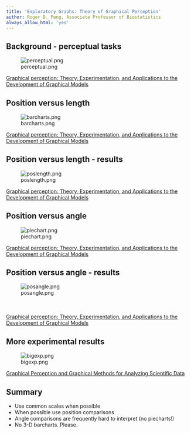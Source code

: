 ```yaml
---
title: 'Exploratory Graphs: Theory of Graphical Perception'
author: Roger D. Peng, Associate Professor of Biostatistics
always_allow_html: 'yes'
---
```



## Background - perceptual tasks

![perceptual.png](../../assets/img/perceptual.png)

[Graphical perception: Theory, Experimentation, and Applications to the Development of Graphical Models](http://www.jstor.org/discover/10.2307/2288400?uid=3739704&uid=2&uid=4&uid=3739256&sid=21101742782357)


## Position versus length

![barcharts.png](../../assets/img/barcharts.png)

[Graphical perception: Theory, Experimentation, and Applications to the Development of Graphical Models](http://www.jstor.org/discover/10.2307/2288400?uid=3739704&uid=2&uid=4&uid=3739256&sid=21101742782357)



## Position versus length - results

![poslength.png](../../assets/img/poslength.png)


[Graphical perception: Theory, Experimentation, and Applications to the Development of Graphical Models](http://www.jstor.org/discover/10.2307/2288400?uid=3739704&uid=2&uid=4&uid=3739256&sid=21101742782357)


## Position versus angle

![piechart.png](../../assets/img/piechart.png)


[Graphical perception: Theory, Experimentation, and Applications to the Development of Graphical Models](http://www.jstor.org/discover/10.2307/2288400?uid=3739704&uid=2&uid=4&uid=3739256&sid=21101742782357)



## Position versus angle - results


![posangle.png](../../assets/img/posangle.png)

<br><br>
[Graphical perception: Theory, Experimentation, and Applications to the Development of Graphical Models](http://www.jstor.org/discover/10.2307/2288400?uid=3739704&uid=2&uid=4&uid=3739256&sid=21101742782357)



## More experimental results

![bigexp.png](../../assets/img/bigexp.png)

[Graphical Perception and Graphical Methods for Analyzing Scientific Data](http://www.sciencemag.org/content/229/4716/828.refs)


## Summary

* Use common scales when possible
* When possible use position comparisons
* Angle comparisons are frequently hard to interpret (no piecharts!)
* No 3-D barcharts. Please.


